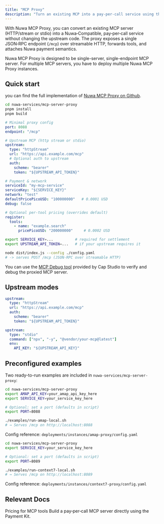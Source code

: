 ```yaml
---
title: "MCP Proxy"
description: "Turn an existing MCP into a pay‑per‑call service using the Nuwa MCP Server Proxy"
---
```


With Nuwa MCP Proxy, you can convert an existing MCP server (HTTP/stream or stdio) into a Nuwa‑Compatible, pay‑per‑call service without changing the upstream code. The proxy exposes a single JSON‑RPC endpoint (`/mcp`) over streamable HTTP, forwards tools, and attaches Nuwa payment semantics.

<Note>
Nuwa MCP Proxy is designed to be single-server, single-endpoint MCP server. For multiple MCP servers, you have to deploy multiple Nuwa MCP Proxy instances.
</Note>

## Quick start

<Steps>
<Step title="Install and build">

you can find the full implementation of [Nuwa MCP Proxy on Github](https://github.com/nuwa-protocol/nuwa/tree/main/nuwa-services/mcp-server-proxy).

```bash
cd nuwa-services/mcp-server-proxy
pnpm install
pnpm build
```

</Step>

<Step title="Create a config.yaml">

```yaml
# Minimal proxy config
port: 8088
endpoint: "/mcp"

# Upstream MCP (http stream or stdio)
upstream:
  type: "httpStream"
  url: "https://api.example.com/mcp"
  # Optional auth to upstream
  auth:
    scheme: "bearer"
    token: "${UPSTREAM_API_TOKEN}"

# Payment & network
serviceId: "my-mcp-service"
serviceKey: "${SERVICE_KEY}"
network: "test"
defaultPricePicoUSD: "100000000"   # 0.0001 USD
debug: false

# Optional per-tool pricing (overrides default)
register:
  tools:
    - name: "example.search"
      pricePicoUSD: "200000000"     # 0.0002 USD
```

</Step>

<Step title="Run the proxy">

```bash
export SERVICE_KEY=...          # required for settlement
export UPSTREAM_API_TOKEN=...   # if your upstream requires it

node dist/index.js --config ./config.yaml
# -> serves POST /mcp (JSON-RPC over streamable HTTP)
```

</Step>

<Step title="Verify the proxied MCP server">

You can use the [MCP Debug tool](https://test-app.nuwa.dev/cap-studio/mcp) provided by Cap Studio to verify and debug the proxied MCP server.

</Step>
</Steps>

## Upstream modes

<Tabs>
<Tab title="httpStream">

```yaml
upstream:
  type: "httpStream"
  url: "https://api.example.com/mcp"
  auth:
    scheme: "bearer"
    token: "${UPSTREAM_API_TOKEN}"
```

</Tab>
<Tab title="stdio">

```yaml
upstream:
  type: "stdio"
  command: ["npx", "-y", "@vendor/your-mcp@latest"]
  env:
    API_KEY: "${UPSTREAM_API_KEY}"
```

</Tab>
</Tabs>



## Preconfigured examples

Two ready-to-run examples are included in `nuwa-services/mcp-server-proxy`:

<Tabs>
<Tab title="Amap proxy (HTTP upstream)">

```bash
cd nuwa-services/mcp-server-proxy
export AMAP_API_KEY=your_amap_api_key_here
export SERVICE_KEY=your_service_key_here

# Optional: set a port (defaults in script)
export PORT=8088

./examples/run-amap-local.sh
# → Serves /mcp on http://localhost:8088
```

Config reference: `deployments/instances/amap-proxy/config.yaml`

</Tab>

<Tab title="Context7 proxy (stdio upstream)">

```bash
cd nuwa-services/mcp-server-proxy
export SERVICE_KEY=your_service_key_here

# Optional: set a port (defaults in script)
export PORT=8089

./examples/run-context7-local.sh
# → Serves /mcp on http://localhost:8089
```

Config reference: `deployments/instances/context7-proxy/config.yaml`

</Tab>
</Tabs>


## Relevant Docs

<CardGroup cols={2}>
    <Card title="MCP Pricing" icon="dollar-sign" href="/build-caps/mcp-pricing">
      Pricing for MCP tools
    </Card>
    <Card title="MCP Server" icon="server" href="/build-caps/mcp-server">
      Build a pay‑per‑call MCP server directly using the Payment Kit.
    </Card>
</CardGroup>


